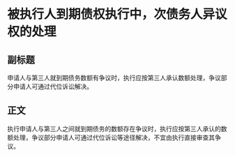 # 被执行人到期债权执行中，次债务人异议权的处理
## 副标题
申请人与第三人就到期债务数额有争议时，执行应按第三人承认数额处理，争议部分申请人可通过代位诉讼解决。
## 正文
执行申请人与第三人之间就到期债务的数额存在争议时，执行应按第三人承认的数额处理，争议部分申请人可通过代位诉讼等途径解决，不宜由执行直接审查其争议。